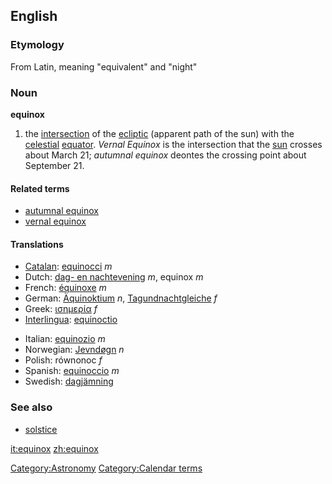==English==

===Etymology===
From Latin, meaning "equivalent" and "night"

===Noun===
'''equinox'''

# the [[intersection]] of the [[ecliptic]] (apparent path of the sun) with the [[celestial]] [[equator]]. ''Vernal Equinox'' is the intersection that the [[sun]] crosses about March 21; ''autumnal equinox'' deontes the crossing point about September 21.

====Related terms====
*[[autumnal equinox]]
*[[vernal equinox]]

====Translations====
{{top}}
*[[Catalan]]: [[equinocci]] ''m''
*Dutch: [[dag- en nachtevening]] ''m'', equinox ''m''
*French: [[équinoxe]] ''m''
*German: [[Äquinoktium]] ''n'', [[Tagundnachtgleiche]] ''f''
*Greek: [[ισημερία]] ''f''
*[[Interlingua]]: [[equinoctio]]
{{mid}}
*Italian: [[equinozio]] ''m''
*Norwegian: [[Jevndøgn]] ''n''
*Polish: równonoc ''f''
*Spanish: [[equinoccio]] ''m''
*Swedish: [[dagjämning]]
{{bottom}}

[[Category:Astronomy]]
[[Category:Calendar terms]]

===See also===
*[[solstice]]

[[it:equinox]]
[[zh:equinox]]